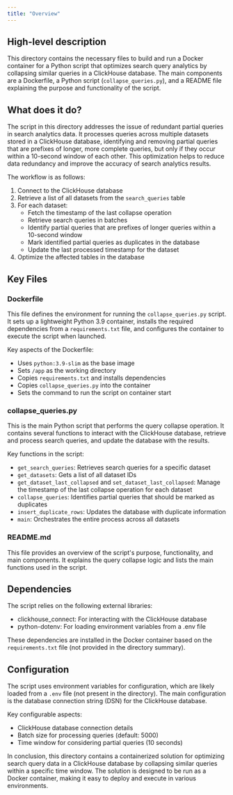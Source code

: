 ```yaml
---
title: "Overview"
---
```


## High-level description
This directory contains the necessary files to build and run a Docker container for a Python script that optimizes search query analytics by collapsing similar queries in a ClickHouse database. The main components are a Dockerfile, a Python script (`collapse_queries.py`), and a README file explaining the purpose and functionality of the script.

## What does it do?
The script in this directory addresses the issue of redundant partial queries in search analytics data. It processes queries across multiple datasets stored in a ClickHouse database, identifying and removing partial queries that are prefixes of longer, more complete queries, but only if they occur within a 10-second window of each other. This optimization helps to reduce data redundancy and improve the accuracy of search analytics results.

The workflow is as follows:
1. Connect to the ClickHouse database
2. Retrieve a list of all datasets from the `search_queries` table
3. For each dataset:
   - Fetch the timestamp of the last collapse operation
   - Retrieve search queries in batches
   - Identify partial queries that are prefixes of longer queries within a 10-second window
   - Mark identified partial queries as duplicates in the database
   - Update the last processed timestamp for the dataset
4. Optimize the affected tables in the database

## Key Files

### Dockerfile
This file defines the environment for running the `collapse_queries.py` script. It sets up a lightweight Python 3.9 container, installs the required dependencies from a `requirements.txt` file, and configures the container to execute the script when launched.

Key aspects of the Dockerfile:
- Uses `python:3.9-slim` as the base image
- Sets `/app` as the working directory
- Copies `requirements.txt` and installs dependencies
- Copies `collapse_queries.py` into the container
- Sets the command to run the script on container start

### collapse_queries.py
This is the main Python script that performs the query collapse operation. It contains several functions to interact with the ClickHouse database, retrieve and process search queries, and update the database with the results.

Key functions in the script:
- `get_search_queries`: Retrieves search queries for a specific dataset
- `get_datasets`: Gets a list of all dataset IDs
- `get_dataset_last_collapsed` and `set_dataset_last_collapsed`: Manage the timestamp of the last collapse operation for each dataset
- `collapse_queries`: Identifies partial queries that should be marked as duplicates
- `insert_duplicate_rows`: Updates the database with duplicate information
- `main`: Orchestrates the entire process across all datasets

### README.md
This file provides an overview of the script's purpose, functionality, and main components. It explains the query collapse logic and lists the main functions used in the script.

## Dependencies
The script relies on the following external libraries:
- clickhouse_connect: For interacting with the ClickHouse database
- python-dotenv: For loading environment variables from a .env file

These dependencies are installed in the Docker container based on the `requirements.txt` file (not provided in the directory summary).

## Configuration
The script uses environment variables for configuration, which are likely loaded from a `.env` file (not present in the directory). The main configuration is the database connection string (DSN) for the ClickHouse database.

Key configurable aspects:
- ClickHouse database connection details
- Batch size for processing queries (default: 5000)
- Time window for considering partial queries (10 seconds)

In conclusion, this directory contains a containerized solution for optimizing search query data in a ClickHouse database by collapsing similar queries within a specific time window. The solution is designed to be run as a Docker container, making it easy to deploy and execute in various environments.